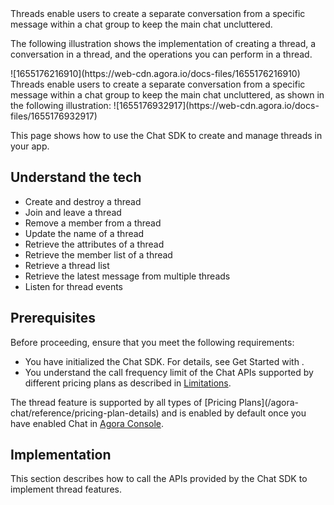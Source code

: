 
<PlatformWrapper notAllowed="web">
Threads enable users to create a separate conversation from a specific message within a chat group to keep the main chat uncluttered.

The following illustration shows the implementation of creating a thread, a conversation in a thread, and the operations you can perform in a thread.
</PlatformWrapper>

<PlatformWrapper notAllowed="web">
<PlatformWrapper notAllowed="windows">
<PlatformWrapper notAllowed="unity">
![1655176216910](https://web-cdn.agora.io/docs-files/1655176216910)
</PlatformWrapper>
</PlatformWrapper>
</PlatformWrapper>


<PlatformWrapper platform="web">
Threads enable users to create a separate conversation from a specific message within a chat group to keep the main chat uncluttered, as shown in the following illustration:
</PlatformWrapper>

<PlatformWrapper notAllowed="ios">
<PlatformWrapper notAllowed="android">
<PlatformWrapper notAllowed="react-native">
<PlatformWrapper notAllowed="flutter">
![1655176932917](https://web-cdn.agora.io/docs-files/1655176932917)
</PlatformWrapper>
</PlatformWrapper>
</PlatformWrapper>
</PlatformWrapper>

This page shows how to use the Chat SDK to create and manage threads in your app.


## Understand the tech

<Understand />

- Create and destroy a thread
- Join and leave a thread
- Remove a member from a thread
- Update the name of a thread
- Retrieve the attributes of a thread
- Retrieve the member list of a thread
- Retrieve a thread list
- Retrieve the latest message from multiple threads
- Listen for thread events


## Prerequisites

Before proceeding, ensure that you meet the following requirements:

- You have initialized the Chat SDK. For details, see <Link to="/agora-chat/get-started/get-started-sdk">Get Started with <Vpl k="NAME" /></Link>.
- You understand the call frequency limit of the Chat APIs supported by different pricing plans as described in [Limitations](/agora-chat/reference/limitations).

<div class="alert info">The thread feature is supported by all types of [Pricing Plans](/agora-chat/reference/pricing-plan-details) and is enabled by default once you have enabled Chat in <a href="https://console.agora.io/">Agora Console</a>.</div>

## Implementation

This section describes how to call the APIs provided by the Chat SDK to implement thread features.

<ProjectImplement />